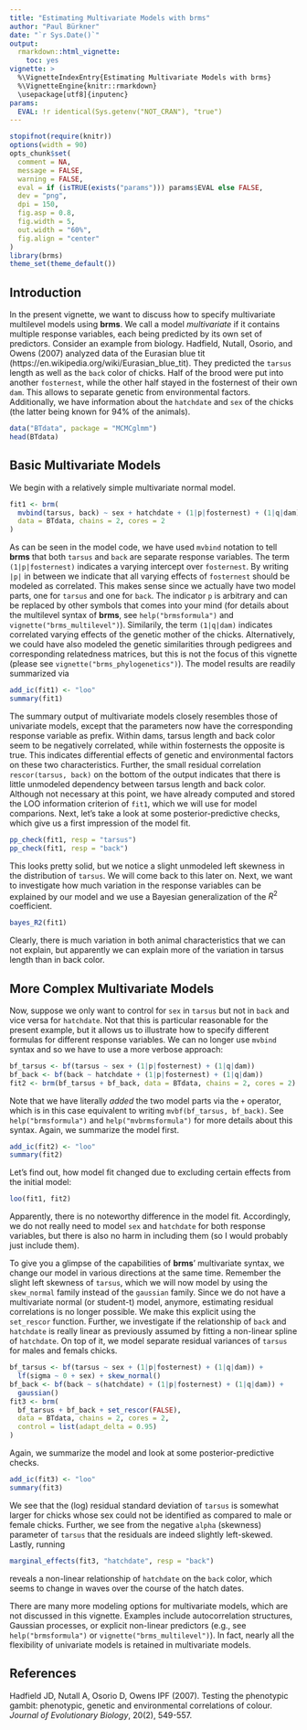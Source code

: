 ```yaml
---
title: "Estimating Multivariate Models with brms"
author: "Paul Bürkner"
date: "`r Sys.Date()`"
output: 
  rmarkdown::html_vignette:
    toc: yes
vignette: >
  %\VignetteIndexEntry{Estimating Multivariate Models with brms}
  %\VignetteEngine{knitr::rmarkdown}
  \usepackage[utf8]{inputenc}
params:
  EVAL: !r identical(Sys.getenv("NOT_CRAN"), "true")
---
```


```r
stopifnot(require(knitr))
options(width = 90)
opts_chunk$set(
  comment = NA,
  message = FALSE,
  warning = FALSE,
  eval = if (isTRUE(exists("params"))) params$EVAL else FALSE,
  dev = "png",
  dpi = 150,
  fig.asp = 0.8,
  fig.width = 5,
  out.width = "60%",
  fig.align = "center"
)
library(brms)
theme_set(theme_default())
```

## Introduction

In the present vignette, we want to discuss how to specify multivariate multilevel models using **brms**. We call a model *multivariate* if it contains multiple response variables, each being predicted by its own set of predictors. Consider an example from biology. Hadfield, Nutall, Osorio, and Owens (2007) analyzed data of the Eurasian blue tit (https://en.wikipedia.org/wiki/Eurasian_blue_tit). They predicted the `tarsus` length as well as the `back` color of chicks. Half of the brood were put into another `fosternest`, while the other half stayed in the fosternest of their own `dam`. This allows to separate genetic from environmental factors. Additionally, we have information about the `hatchdate` and `sex` of the chicks (the latter being known for 94\% of the animals).

```r
data("BTdata", package = "MCMCglmm")
head(BTdata)
```

## Basic Multivariate Models 

We begin with a relatively simple multivariate normal model.

```r
fit1 <- brm(
  mvbind(tarsus, back) ~ sex + hatchdate + (1|p|fosternest) + (1|q|dam),
  data = BTdata, chains = 2, cores = 2
)
```

As can be seen in the model code, we have used `mvbind` notation to tell **brms** that both `tarsus` and `back` are separate response variables. The term `(1|p|fosternest)` indicates a varying intercept over `fosternest`. By writing `|p|` in between we indicate that all varying effects of `fosternest` should be modeled as correlated. This makes sense since we actually have two model parts, one for `tarsus` and one for `back`. The indicator `p` is arbitrary and can be replaced by other symbols that comes into your mind (for details about the multilevel syntax of **brms**, see `help("brmsformula")` and `vignette("brms_multilevel")`). Similarily, the term `(1|q|dam)` indicates correlated varying effects of the genetic mother of the chicks. Alternatively, we could have also modeled the genetic similarities through pedigrees and corresponding relatedness matrices, but this is not the focus of this vignette (please see `vignette("brms_phylogenetics")`). The model results are readily summarized via

```r
add_ic(fit1) <- "loo"
summary(fit1)
```

The summary output of multivariate models closely resembles those of univariate models, except that the parameters now have the corresponding response variable as prefix. Within dams, tarsus length and back color seem to be negatively correlated, while within fosternests the opposite is true. This indicates differential effects of genetic and environmental factors on these two characteristics. Further, the small residual correlation `rescor(tarsus, back)` on the bottom of the output indicates that there is little unmodeled dependency between tarsus length and back color. Although not necessary at this point, we have already computed and stored the LOO information criterion of `fit1`, which we will use for model comparions. Next, let's take a look at some posterior-predictive checks, which give us a first impression of the model fit.

```r
pp_check(fit1, resp = "tarsus")
pp_check(fit1, resp = "back")
```

This looks pretty solid, but we notice a slight unmodeled left skewness in the distribution of `tarsus`. We will come back to this later on. Next, we want to investigate how much variation in the response variables can be explained by our model and we use a Bayesian generalization of the $R^2$ coefficient.

```r
bayes_R2(fit1)
```

Clearly, there is much variation in both animal characteristics that we can not explain, but apparently we can explain more of the variation in tarsus length than in back color.

## More Complex Multivariate Models

Now, suppose we only want to control for `sex` in `tarsus` but not in `back` and vice versa for `hatchdate`. Not that this is particular reasonable for the present example, but it allows us to illustrate how to specify different formulas for different response variables. We can no longer use `mvbind` syntax and so we have to use a more verbose approach: 

```r
bf_tarsus <- bf(tarsus ~ sex + (1|p|fosternest) + (1|q|dam))
bf_back <- bf(back ~ hatchdate + (1|p|fosternest) + (1|q|dam))
fit2 <- brm(bf_tarsus + bf_back, data = BTdata, chains = 2, cores = 2)
```

Note that we have literally *added* the two model parts via the `+` operator, which is in this case equivalent to writing `mvbf(bf_tarsus, bf_back)`. See `help("brmsformula")` and `help("mvbrmsformula")` for more details about this syntax. Again, we summarize the model first.

```r
add_ic(fit2) <- "loo"
summary(fit2)
```

Let's find out, how model fit changed due to excluding certain effects from the initial model:

```r
loo(fit1, fit2)
```

Apparently, there is no noteworthy difference in the model fit. Accordingly, we do not really need to model `sex` and `hatchdate` for both response variables, but there is also no harm in including them (so I would probably just include them).  

To give you a glimpse of the capabilities of **brms**' multivariate syntax, we change our model in various directions at the same time. Remember the slight left skewness of `tarsus`, which we will now model by using the `skew_normal` family instead of the `gaussian` family. Since we do not have a multivariate normal (or student-t) model, anymore, estimating residual correlations is no longer possible. We make this explicit using the `set_rescor` function. Further, we investigate if the relationship of `back` and `hatchdate` is really linear as previously assumed by fitting a non-linear spline of `hatchdate`. On top of it, we model separate residual variances of `tarsus` for males and femals chicks.

```r
bf_tarsus <- bf(tarsus ~ sex + (1|p|fosternest) + (1|q|dam)) +
  lf(sigma ~ 0 + sex) + skew_normal()
bf_back <- bf(back ~ s(hatchdate) + (1|p|fosternest) + (1|q|dam)) +
  gaussian()
fit3 <- brm(
  bf_tarsus + bf_back + set_rescor(FALSE), 
  data = BTdata, chains = 2, cores = 2,
  control = list(adapt_delta = 0.95)
)
```

Again, we summarize the model and look at some posterior-predictive checks.

```r
add_ic(fit3) <- "loo"
summary(fit3)
```

We see that the (log) residual standard deviation of `tarsus` is somewhat larger for chicks whose sex could not be identified as compared to male or female chicks. Further, we see from the negative `alpha` (skewness) parameter of `tarsus` that the residuals are indeed slightly left-skewed. Lastly, running

```r
marginal_effects(fit3, "hatchdate", resp = "back")
```

reveals a non-linear relationship of `hatchdate` on the `back` color, which seems to change in waves over the course of the hatch dates.

There are many more modeling options for multivariate models, which are not discussed in this vignette. Examples include autocorrelation structures, Gaussian processes, or explicit non-linear predictors (e.g., see `help("brmsformula")` or `vignette("brms_multilevel")`). In fact, nearly all the flexibility of univariate models is retained in multivariate models. 

## References

Hadfield JD, Nutall A, Osorio D, Owens IPF (2007). Testing the phenotypic gambit: phenotypic, genetic and environmental correlations of colour. *Journal of Evolutionary Biology*, 20(2), 549-557.
